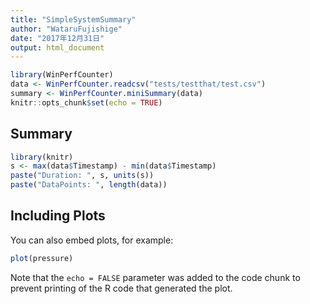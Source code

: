 ---
title: "SimpleSystemSummary"
author: "WataruFujishige"
date: "2017年12月31日"
output: html_document
---

```{r setup, include=FALSE}
library(WinPerfCounter)
data <- WinPerfCounter.readcsv("tests/testthat/test.csv")
summary <- WinPerfCounter.miniSummary(data)
knitr::opts_chunk$set(echo = TRUE)
```

## Summary

```{r echo=FALSE, warning=FALSE, asis=TRUE}
library(knitr)
s <- max(data$Timestamp) - min(data$Timestamp)
paste("Duration: ", s, units(s))
paste("DataPoints: ", length(data))
```


## Including Plots

You can also embed plots, for example:

```{r pressure, echo=FALSE}
plot(pressure)
```

Note that the `echo = FALSE` parameter was added to the code chunk to prevent printing of the R code that generated the plot.
